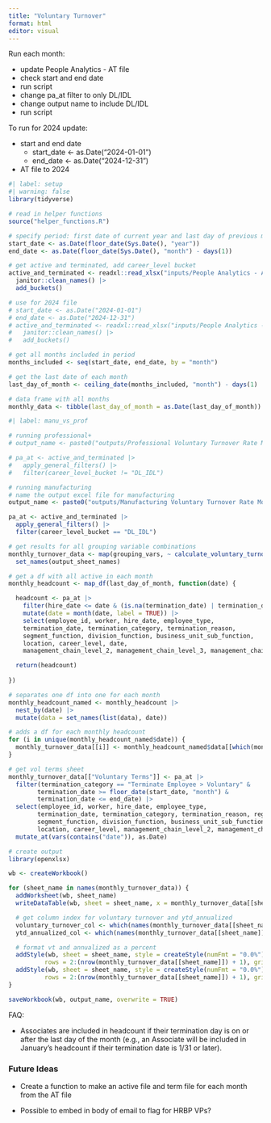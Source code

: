 ```yaml
---
title: "Voluntary Turnover"
format: html
editor: visual
---
```


Run each month:

- update People Analytics - AT file
- check start and end date
- run script
- change pa_at filter to only DL/IDL
- change output name to include DL/IDL
- run script

To run for 2024 update:

- start and end date
  - start_date <- as.Date("2024-01-01")
  - end_date <- as.Date("2024-12-31")
- AT file to 2024

```r
#| label: setup
#| warning: false
library(tidyverse)

# read in helper functions
source("helper_functions.R")

# specify period: first date of current year and last day of previous month
start_date <- as.Date(floor_date(Sys.Date(), "year"))
end_date <- as.Date(floor_date(Sys.Date(), "month") - days(1))

# get active and terminated, add career_level bucket
active_and_terminated <- readxl::read_xlsx("inputs/People Analytics - AT.xlsx", skip = 4) |> 
  janitor::clean_names() |> 
  add_buckets()

# use for 2024 file
# start_date <- as.Date("2024-01-01")
# end_date <- as.Date("2024-12-31")
# active_and_terminated <- readxl::read_xlsx("inputs/People Analytics - AT 2024.xlsx", skip = 4) |> 
#   janitor::clean_names() |> 
#   add_buckets()

# get all months included in period
months_included <- seq(start_date, end_date, by = "month")

# get the last date of each month
last_day_of_month <- ceiling_date(months_included, "month") - days(1)

# data frame with all months
monthly_data <- tibble(last_day_of_month = as.Date(last_day_of_month))
```

```r
#| label: manu_vs_prof

# running professional+
# output_name <- paste0("outputs/Professional Voluntary Turnover Rate Monthly ", start_date, " to ", end_date, ".xlsx")

# pa_at <- active_and_terminated |> 
#   apply_general_filters() |> 
#   filter(career_level_bucket != "DL_IDL")

# running manufacturing 
# name the output excel file for manufacturing
output_name <- paste0("outputs/Manufacturing Voluntary Turnover Rate Monthly ", start_date, " to ", end_date, ".xlsx")

pa_at <- active_and_terminated |> 
  apply_general_filters() |>
  filter(career_level_bucket == "DL_IDL")
```

```r
# get results for all grouping variable combinations
monthly_turnover_data <- map(grouping_vars, ~ calculate_voluntary_turnover_monthly(pa_at, .x)) |> 
  set_names(output_sheet_names)
```

```r
# get a df with all active in each month
monthly_headcount <- map_df(last_day_of_month, function(date) {

  headcount <- pa_at |> 
    filter(hire_date <= date & (is.na(termination_date) | termination_date >= date)) |> 
    mutate(date = month(date, label = TRUE)) |> 
    select(employee_id, worker, hire_date, employee_type,
    termination_date, termination_category, termination_reason, 
    segment_function, division_function, business_unit_sub_function,
    location, career_level, date, 
    management_chain_level_2, management_chain_level_3, management_chain_level_4, management_chain_level_5)

  return(headcount)
  
})

# separates one df into one for each month
monthly_headcount_named <- monthly_headcount |> 
  nest_by(date) |> 
  mutate(data = set_names(list(data), date))

# adds a df for each monthly headcount
for (i in unique(monthly_headcount_named$date)) {
  monthly_turnover_data[[i]] <- monthly_headcount_named$data[[which(monthly_headcount_named$date == i)]]
}

# get vol terms sheet
monthly_turnover_data[["Voluntary Terms"]] <- pa_at |> 
  filter(termination_category == "Terminate Employee > Voluntary" &
        termination_date >= floor_date(start_date, "month") &
        termination_date <= end_date) |> 
  select(employee_id, worker, hire_date, employee_type,
        termination_date, termination_category, termination_reason, regrettable_termination,
        segment_function, division_function, business_unit_sub_function,
        location, career_level, management_chain_level_2, management_chain_level_3, management_chain_level_4, management_chain_level_5) |> 
  mutate_at(vars(contains("date")), as.Date)
```

```r
# create output
library(openxlsx)

wb <- createWorkbook()

for (sheet_name in names(monthly_turnover_data)) {
  addWorksheet(wb, sheet_name)
  writeDataTable(wb, sheet = sheet_name, x = monthly_turnover_data[[sheet_name]], tableStyle = "TableStyleMedium2")

  # get column index for voluntary turnover and ytd_annualized
  voluntary_turnover_col <- which(names(monthly_turnover_data[[sheet_name]]) == "voluntary_turnover")
  ytd_annualized_col <- which(names(monthly_turnover_data[[sheet_name]]) == "ytd_annualized")

  # format vt and annualized as a percent
  addStyle(wb, sheet = sheet_name, style = createStyle(numFmt = "0.0%"), cols = voluntary_turnover_col, 
          rows = 2:(nrow(monthly_turnover_data[[sheet_name]]) + 1), gridExpand = TRUE)
  addStyle(wb, sheet = sheet_name, style = createStyle(numFmt = "0.0%"), cols = ytd_annualized_col, 
          rows = 2:(nrow(monthly_turnover_data[[sheet_name]]) + 1), gridExpand = TRUE)
}

saveWorkbook(wb, output_name, overwrite = TRUE)
```

FAQ:

-   Associates are included in headcount if their termination day is on or after the last day of the month (e.g., an Associate will be included in January's headcount if their termination date is 1/31 or later).


### Future Ideas

- Create a function to make an active file and term file for each month from the AT file

- Possible to embed in body of email to flag for HRBP VPs?
